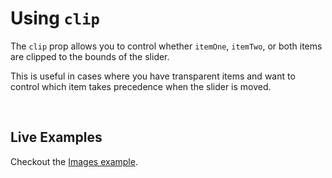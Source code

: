 

<Meta title="Docs/Clip" component={ReactCompareSlider} />

# Using `clip`

The `clip` prop allows you to control whether `itemOne`, `itemTwo`, or both items are clipped to
the bounds of the slider.

This is useful in cases where you have transparent items and want to control which item takes
precedence when the slider is moved.

<Canvas>
  <Story id="demos--images" />
</Canvas>

<ArgTypes of={ReactCompareSlider} />

<br />

## Live Examples

Checkout the [Images example](/story/demos--images).
